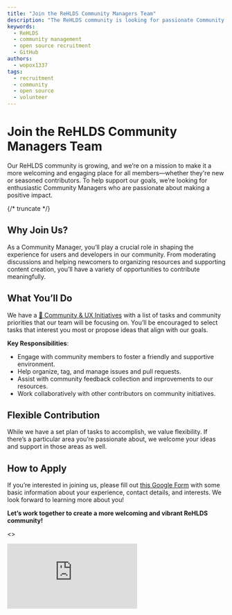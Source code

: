 ```yaml
---
title: "Join the ReHLDS Community Managers Team"
description: "The ReHLDS community is looking for passionate Community Managers to help create a welcoming environment for all members. Apply now to contribute to our growing community!"
keywords:
  - ReHLDS
  - community management
  - open source recruitment
  - GitHub
authors:
  - wopox1337
tags:
  - recruitment
  - community
  - open source
  - volunteer
---
```


# Join the ReHLDS Community Managers Team

Our ReHLDS community is growing, and we’re on a mission to make it a more welcoming and engaging place for all members—whether they're new or seasoned contributors. To help support our goals, we’re looking for enthusiastic Community Managers who are passionate about making a positive impact.

{/* truncate */}
## Why Join Us?

As a Community Manager, you’ll play a crucial role in shaping the experience for users and developers in our community. From moderating discussions and helping newcomers to organizing resources and supporting content creation, you’ll have a variety of opportunities to contribute meaningfully.

## What You’ll Do

We have a [🤝 Community & UX Initiatives](https://github.com/orgs/rehlds/projects/1/views/1) with a list of tasks and community priorities that our team will be focusing on. You’ll be encouraged to select tasks that interest you most or propose ideas that align with our goals.

**Key Responsibilities**:

- Engage with community members to foster a friendly and supportive environment.
- Help organize, tag, and manage issues and pull requests.
- Assist with community feedback collection and improvements to our resources.
- Work collaboratively with other contributors on community initiatives.

## Flexible Contribution

While we have a set plan of tasks to accomplish, we value flexibility. If there’s a particular area you’re passionate about, we welcome your ideas and support in those areas as well.

## How to Apply

If you’re interested in joining us, please fill out [this Google Form](https://forms.gle/fhyrnhnSFu4g4Cmz8) with some basic information about your experience, contact details, and interests. We look forward to learning more about you!

**Let’s work together to create a more welcoming and vibrant ReHLDS community!**


<>
  <div className={styles.wrapper}>
    <iframe className={styles.iframe}
      src="https://docs.google.com/forms/d/e/1FAIpQLSd3fFLzeEGKKOTOQFK3cl6EjgswXhm3SvPCvaYCbZz0PmGhfg/viewform?embedded=true"
      frameborder="0"
      marginheight="0"
      marginwidth="0"
    >
      Loading…
    </iframe>
  </div>
</>
